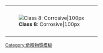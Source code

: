{| cellspacing="0" style="height: 100px; border: solid {{{bordercolor|black}}} 1px; color: black; background: {{{color1|white}}};" width=99%
|-
| rowspan=2 style="padding: 2pt; height: 100px; background: {{{color2|white}}};" | [[Image:HAZMAT Class 8 Corrosive.png|'''Class 8''': Corrosive|100px]]
|-
| align=center | {{{text|'''8'''：腐蝕性物質}}}
|}<noinclude>
[[Category:危險物質模板]]
</noinclude>